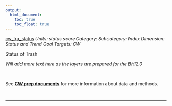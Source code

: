 ```yaml
---
output:
  html_document:
    toc: true
    toc_float: true
---
```


[cw_tra_status](https://github.com/OHI-Science/bhi/blob/master/baltic/layers/cw_trash_status_scores_bhi2015.csv)
*Units: status score*
*Category:*
*Subcategory:*
*Index Dimension: Status and Trend*
*Goal Targets: CW*

Status of Trash

*Will add more text here as the layers are prepared for the BHI2.0*

<br>

See [**CW prep documents**](https://github.com/OHI-Science/bhi-1.0-archive/blob/draft/baltic2015/prep/CW/cw_prep.md) for more information about data and methods.

<br>

--- 
